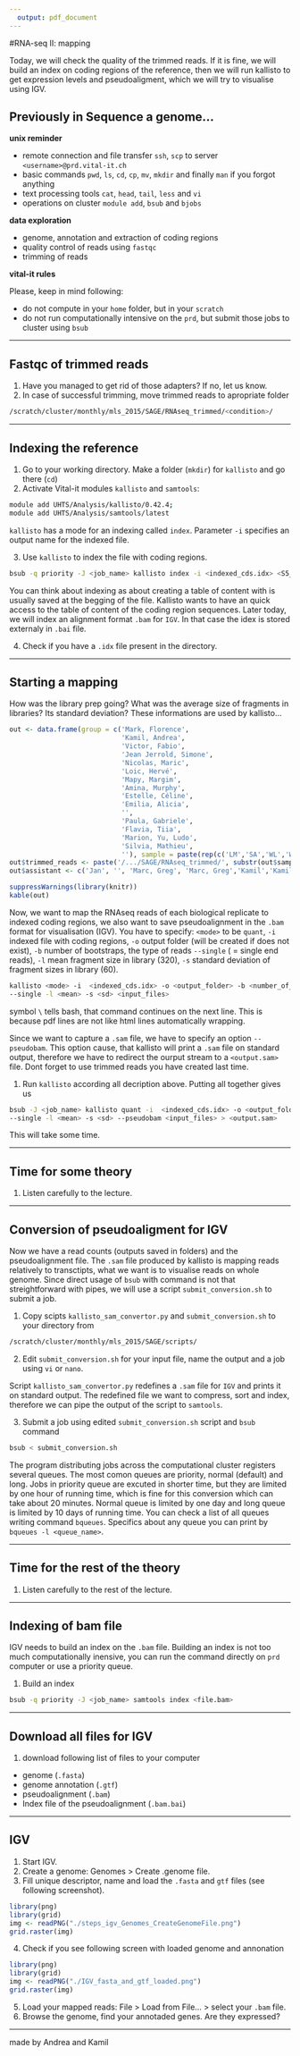 ```yaml
---
  output: pdf_document
---
```

#RNA-seq II: mapping
  
Today, we will check the quality of the trimmed reads. If it is fine, we will build an index on coding regions of the reference, then we will run kallisto to get expression levels and pseudoaligment, which we will try to visualise using IGV.

## Previously in Sequence a genome...

**unix reminder**
  
- remote connection and file transfer `ssh`, `scp` to server `<username>@prd.vital-it.ch`
- basic commands `pwd`, `ls`, `cd`, `cp`, `mv`, `mkdir` and finally `man` if you forgot anything
- text processing tools `cat`, `head`, `tail`, `less` and `vi`
- operations on cluster `module add`, `bsub` and `bjobs`

**data exploration**
  
- genome, annotation and extraction of coding regions
- quality control of reads using `fastqc`
- trimming of reads

**vital-it rules**
  
Please, keep in mind following:
  
* do not compute in your `home` folder, but in your `scratch`
* do not run computationally intensive on the `prd`, but submit those jobs to cluster using `bsub`

***
  
## Fastqc of trimmed reads
  
1. Have you managed to get rid of those adapters? If no, let us know.
2. In case of successful trimming, move trimmed reads to apropriate folder

```bash
/scratch/cluster/monthly/mls_2015/SAGE/RNAseq_trimmed/<condition>/
```

***
  
## Indexing the reference

1. Go to your working directory. Make a folder (`mkdir`) for `kallisto` and go there (`cd`)
2. Activate Vital-it modules `kallisto` and `samtools`:

```bash
module add UHTS/Analysis/kallisto/0.42.4;
module add UHTS/Analysis/samtools/latest
```

`kallisto` has a mode for an indexing called `index`. Parameter `-i` specifies an output name for the indexed file. 
 
3. Use `kallisto` to index the file with coding regions.

```bash
bsub -q priority -J <job_name> kallisto index -i <indexed_cds.idx> <S5_cds.fasta>
```

\footnotesize
You can think about indexing as about creating a table of content with is usually saved at the begging of the file. Kallisto wants to have an quick access to the table of content of the coding region sequences. Later today, we will index an alignment format `.bam` for `IGV`. In that case the idex is stored externaly in `.bai` file.
\normalsize
  
4. Check if you have a `.idx` file present in the directory.

***
  
## Starting a mapping
  
How was the library prep going? What was the average size of fragments in libraries? Its standard deviation? These informations are used by kallisto...

```r

out <- data.frame(group = c('Mark, Florence',
                            'Kamil, Andrea',
                            'Victor, Fabio',
                            'Jean Jerrold, Simone',
                            'Nicolas, Maric',
                            'Loic, Hervé',
                            'Mapy, Margim',
                            'Amina, Murphy',
                            'Estelle, Céline',
                            'Emilia, Alicia',
                            '',
                            'Paula, Gabriele',
                            'Flavia, Tiia',
                            'Marion, Yu, Ludo',
                            'Silvia, Mathieu',
                            ''), sample = paste(rep(c('LM','SA','WL','WR'), each = 4), rep(c(1:4),4),sep=''))
out$trimmed_reads <- paste('/.../SAGE/RNAseq_trimmed/', substr(out$sample,1,2), '/', out$sample, 't.fq.gz' , sep = '')
out$assistant <- c('Jan', '', 'Marc, Greg', 'Marc, Greg','Kamil','Kamil','Linda','Linda','Andrea','Andrea', '', 'Trestan', 'Trestan', 'Kirsten, Oliver','Kirsten, Olivier', '')

suppressWarnings(library(knitr))
kable(out)
```


Now, we want to map the RNAseq reads of each biological replicate to indexed coding regions, we also want to save pseudoalignment in the `.bam` format for visualisation (IGV). You have to specify: `<mode>` to be `quant`, `-i` indexed file with coding regions, `-o` output folder (will be created if does not exist), `-b` number of bootstraps, the type of reads `--single` ( = single end reads), `-l` mean fragment size in library (320), `-s` standard deviation of fragment sizes in library (60).

```bash
kallisto <mode> -i  <indexed_cds.idx> -o <output_folder> -b <number_of_bootstraps> \
--single -l <mean> -s <sd> <input_files>
```

\footnotesize 
symbol `\` tells bash, that command continues on the next line. This is because pdf lines are not like html lines automatically wrapping.
\normalsize

Since we want to capture a `.sam` file, we have to specify an option `--pseudobam`. This option cause, that kallisto will print a `.sam` file on standard output, therefore we have to redirect the ourput stream to a `<output.sam>` file. Dont forget to use trimmed reads you have created last time. 

1. Run `kallisto` according all decription above. Putting all together gives us

```bash
bsub -J <job_name> kallisto quant -i  <indexed_cds.idx> -o <output_folder> -b 100 \
--single -l <mean> -s <sd> --pseudobam <input_files> > <output.sam>
```

This will take some time.

***
  
## Time for some theory
  
1. Listen carefully to the lecture.

***
  
## Conversion of pseudoaligment for IGV
  
Now we have a read counts (outputs saved in folders) and the pseudoalignment file. The `.sam` file produced by kallisto is mapping reads relatively to transctipts, what we want is to visualise reads on whole genome. Since direct usage of `bsub` with command is not that streightforward with pipes, we will use a script `submit_conversion.sh` to submit a job.

1. Copy scipts `kallisto_sam_convertor.py` and `submit_conversion.sh` to your directory from 

```bash
/scratch/cluster/monthly/mls_2015/SAGE/scripts/
```

2. Edit `submit_conversion.sh` for your input file, name the output and a job using `vi` or `nano`.

Script `kallisto_sam_convertor.py` redefines a `.sam` file for `IGV` and prints it on standard output. The redefined file we want to compress, sort and index, therefore we can pipe the output of the script to `samtools`. 

3. Submit a job using edited `submit_conversion.sh` script and `bsub` command

```bash
bsub < submit_conversion.sh
```

\footnotesize
  The program distributing jobs across the computational cluster registers several queues. The most comon queues are priority, normal (default) and long. Jobs in priority queue are excuted in shorter time, but they are limited by one hour of running time, which is fine for this conversion which can take about 20 minutes. Normal queue is limited by one day and long queue is limited by 10 days of running time. You can check a list of all queues writing command `bqueues`. Specifics about any queue you can print by `bqueues -l <queue_name>`.
\normalsize
  
***

## Time for the rest of the theory
  
1. Listen carefully to the rest of the lecture.

***
  
## Indexing of bam file
  
IGV needs to build an index on the `.bam` file. Building an index is not too much computationally inensive, you can run the command directly on `prd` computer or use a priority queue.

1. Build an index

```bash
bsub -q priority -J <job_name> samtools index <file.bam>
```

***
  
## Download all files for IGV
  
1. download following list of files to your computer

- genome (`.fasta`)
- genome annotation (`.gtf`)
- pseudoalignment (`.bam`)
- Index file of the pseudoalignment (`.bam.bai`)

***
  
## IGV
  
1. Start IGV.
2. Create a genome: Genomes > Create .genome file.
3. Fill unique descriptor, name and load the `.fasta` and `gtf` files (see following screenshot).

```r
library(png)
library(grid)
img <- readPNG("./steps_igv_Genomes_CreateGenomeFile.png")
grid.raster(img)
```

4. Check if you see following screen with loaded genome and annonation

```r
library(png)
library(grid)
img <- readPNG("./IGV_fasta_and_gtf_loaded.png")
grid.raster(img)
```

5. Load your mapped reads: File > Load from File... > select your `.bam` file.
6. Browse the genome, find your annotaded genes. Are they expressed?

***
  
made by Andrea and Kamil